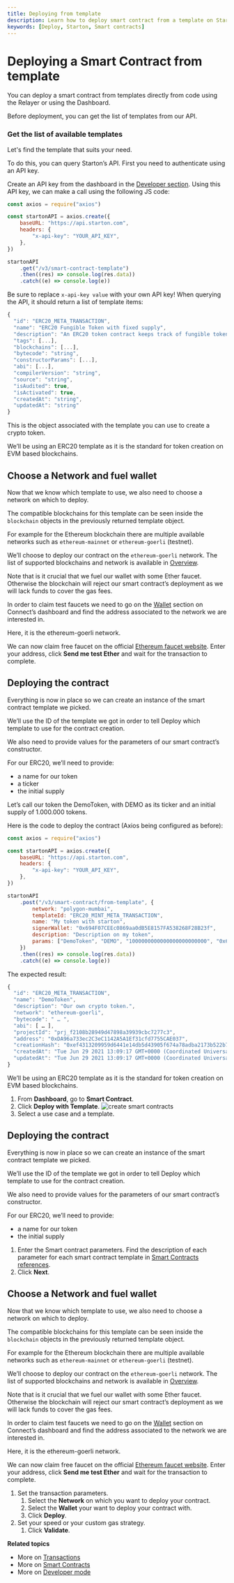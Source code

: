 ```yaml
---
title: Deploying from template
description: Learn how to deploy smart contract from a template on Starton.
keywords: [Deploy, Starton, Smart contracts]
---
```



# Deploying a Smart Contract from template

You can deploy a smart contract from templates directly from code using the Relayer or using the Dashboard.

<Tabs>
<TabItem value="code" label="From Code">

Before deployment, you can get the list of templates from our API.

### Get the list of available templates

Let's find the template that suits your need.

To do this, you can query Starton’s API. First you need to authenticate using an API key.

Create an API key from the dashboard in the [Developer section](/Developer/API.mdx).
Using this API key, we can make a call using the following JS code:

```jsx showLineNumbers
const axios = require("axios")

const startonAPI = axios.create({
	baseURL: "https://api.starton.com",
	headers: {
		"x-api-key": "YOUR_API_KEY",
	},
})

startonAPI
	.get("/v3/smart-contract-template")
	.then((res) => console.log(res.data))
	.catch((e) => console.log(e))
```

Be sure to replace `x-api-key value` with your own API key!
When querying the API, it should return a list of template items:

```jsx showLineNumbers
{
  "id": "ERC20_META_TRANSACTION",
  "name": "ERC20 Fungible Token with fixed supply",
  "description": "An ERC20 token contract keeps track of fungible tokens: any one token is exactly equal to any other token",
  "tags": [...],
  "blockchains": [...],
  "bytecode": "string",
  "constructorParams": [...],
  "abi": [...],
  "compilerVersion": "string",
  "source": "string",
  "isAudited": true,
  "isActivated": true,
  "createdAt": "string",
  "updatedAt": "string"
}
```

This is the object associated with the template you can use to create a crypto token.

We’ll be using an ERC20 template as it is the standard for token creation on EVM based blockchains.

## Choose a Network and fuel wallet

Now that we know which template to use, we also need to choose a network on which to deploy.

The compatible blockchains for this template can be seen inside the `blockchain` objects in the previously returned template object.

For example for the Ethereum blockchain there are multiple available networks such as `ethereum-mainnet` or `ethereum-goerli` (testnet).

We’ll choose to deploy our contract on the `ethereum-goerli` network. The list of supported blockchains and network is available in [Overview](/getting-started/overview.mdx).

Note that is it crucial that we fuel our wallet with some Ether faucet. Otherwise the blockchain will reject our smart contract’s deployment as we will lack funds to cover the gas fees.

In order to claim test faucets we need to go on the [Wallet](/Wallet/understanding-key-management-systems.mdx) section on Connect’s dashboard and find the address associated to the network we are interested in.

Here, it is the ethereum-goerli network.

We can now claim free faucet on the official [Ethereum faucet website](https://faucet.dimensions.network/).
Enter your address, click **Send me test Ether** and wait for the transaction to complete.

## Deploying the contract

Everything is now in place so we can create an instance of the smart contract template we picked.

We’ll use the ID of the template we got in order to tell Deploy which template to use for the contract creation.

We also need to provide values for the parameters of our smart contract’s constructor.

For our ERC20, we’ll need to provide:

-   a name for our token
-   a ticker
-   the initial supply

Let’s call our token the DemoToken, with DEMO as its ticker and an initial supply of 1.000.000 tokens.

Here is the code to deploy the contract (Axios being configured as before):

```jsx showLineNumbers
const axios = require("axios")

const startonAPI = axios.create({
	baseURL: "https://api.starton.com",
	headers: {
		"x-api-key": "YOUR_API_KEY",
	},
})

startonAPI
	.post("/v3/smart-contract/from-template", {
		network: "polygon-mumbai",
		templateId: "ERC20_MINT_META_TRANSACTION",
		name: "My token with starton",
		signerWallet: "0x694F07CEEc0869aa0dB5E8157FA538268F28B23f",
		description: "Description on my token",
		params: ["DemoToken", "DEMO", "1000000000000000000000000", "0x694F07CEEc0869aa0dB5E8157FA538268F28B23f"],
	})
	.then((res) => console.log(res.data))
	.catch((e) => console.log(e))
```

The expected result:

```jsx showLineNumbers
{
  "id": "ERC20_META_TRANSACTION",
  "name": "DemoToken",
  "description": "Our own crypto token.",
  "network": "ethereum-goerli",
  "bytecode": " … ",
  "abi": [ … ],
  "projectId": "prj_f2108b28949d47898a39939cbc7277c3",
  "address": "0xDA96a733ec2C3eC1142A5A1Ef31cfd7755CAE037",
  "creationHash": "0xef4313209959d6441e14db5d43905f674a78adba2173b522b7fe37311e135c05",
  "createdAt": "Tue Jun 29 2021 13:09:17 GMT+0000 (Coordinated Universal Time)",
  "updatedAt": "Tue Jun 29 2021 13:09:17 GMT+0000 (Coordinated Universal Time)"
}
```

</TabItem>
<TabItem value="dashboard" label="From Webapp">

We’ll be using an ERC20 template as it is the standard for token creation on EVM based blockchains.

1. From **Dashboard**, go to **Smart Contract**.
1. Click **Deploy with Template**.
   ![create smart contracts](src/uc-template.png)
1. Select a use case and a template.

## Deploying the contract

Everything is now in place so we can create an instance of the smart contract template we picked.

We’ll use the ID of the template we got in order to tell Deploy which template to use for the contract creation.

We also need to provide values for the parameters of our smart contract’s constructor.

For our ERC20, we’ll need to provide:

-   a name for our token
-   the initial supply

1. Enter the Smart contract parameters.
   Find the description of each parameter for each smart contract template in [Smart Contracts references](/Smart-contract/parameters-and-functions.mdx).
1. Click **Next**.

## Choose a Network and fuel wallet

Now that we know which template to use, we also need to choose a network on which to deploy.

The compatible blockchains for this template can be seen inside the `blockchain` objects in the previously returned template object.

For example for the Ethereum blockchain there are multiple available networks such as `ethereum-mainnet` or `ethereum-goerli` (testnet).

We’ll choose to deploy our contract on the `ethereum-goerli` network. The list of supported blockchains and network is available in [Overview](/getting-started/overview.mdx).

Note that is it crucial that we fuel our wallet with some Ether faucet. Otherwise the blockchain will reject our smart contract’s deployment as we will lack funds to cover the gas fees.

In order to claim test faucets we need to go on the [Wallet](/Wallet/understanding-key-management-systems.mdx) section on Connect’s dashboard and find the address associated to the network we are interested in.

Here, it is the ethereum-goerli network.

We can now claim free faucet on the official [Ethereum faucet website](https://faucet.dimensions.network/).
Enter your address, click **Send me test Ether** and wait for the transaction to complete.

1. Set the transaction parameters.
    1. Select the **Network** on which you want to deploy your contract.
    1. Select the **Wallet** your want to deploy your contract with.
    1. Click **Deploy**.
1. Set your speed or your custom gas strategy.
    1. Click **Validate**.

</TabItem>
</Tabs>

**Related topics**

-   More on [Transactions](/Transactions/creating-a-transaction.mdx)
-   More on [Smart Contracts](/Smart-contract/understanding-smart-contracts.mdx)
-   More on [Developer mode](/Developer/Discovering-coding-interface.mdx)
